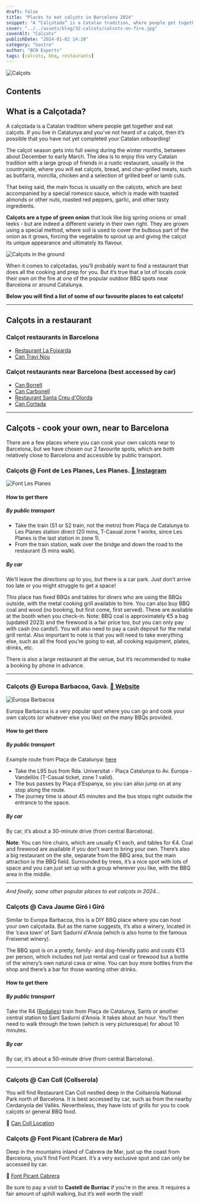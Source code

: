 ```yaml
---
draft: false
title: "Places to eat calçots in Barcelona 2024"
snippet: "A “Calçotada” is a Catalan tradition, where people get together and eat “calçots”. If you live in Catalunya and you've not heard of a calçot then it's possible that you have not yet completed your 'Catalan onboarding'."
cover: "../../assets/blog/32-calcots/calcots-on-fire.jpg"
coverAlt: "Calçots"
publishDate: "2024-01-02 14:20"
category: "Gastro"
author: "BCN Experts"
tags: [calcots, bbq, restaurants]
---
```


![Calçots](../../assets/blog/32-calcots/calcots.jpg)

## Contents

## What is a Calçotada?

A calçotada is a Catalan tradition where people get together and eat calçots. If you live in Catalunya and you’ve not heard of a calçot, then it’s possible that you have not yet completed your Catalan onboarding!

The calçot season gets into full swing during the winter months, between about December to early March. The idea is to enjoy this very Catalan tradition with a large group of friends in a rustic restaurant, usually in the countryside, where you will eat calçots, bread, and char-grilled meats, such as butifarra, morcilla, chicken and a selection of grilled beef or lamb cuts.

That being said, the main focus is usually on the calçots, which are best accompanied by a special romesco sauce, which is made with toasted almonds or other nuts, roasted red peppers, garlic, and other tasty ingredients.


<div class="info">

**Calçots are a type of green onion** that look like big spring onions or small leeks - but are indeed a different variety in their own right. They are grown using a special method, where soil is used to cover the bulbous part of the onion as it grows, forcing the vegetable to sprout up and giving the calçot its unique appearance and ultimately its flavour.

</div>

![Calçots in the ground](../../assets/blog/32-calcots/calcots-in-ground.jpg)

When it comes to calçotadas, you’ll probably want to find a restaurant that does all the cooking and prep for you. But it’s true that a lot of locals cook their own on the fire at one of the popular outdoor BBQ spots near Barcelona or around Catalunya.


**Below you will find a list of some of our favourite places to eat calçots!**

---

## Calçots in a restaurant

### Calçot restaurants in Barcelona

- <a href="https://maps.app.goo.gl/QHMeYroNeXzqwsVn6" target="_blank">Restaurant La Foixarda</a>
- <a href="https://maps.app.goo.gl/hMd6DxLfevAn2ZPQ8" target="_blank">Can Travi Nou</a>


### Calçot restaurants near Barcelona (best accessed by car)

- <a href="https://maps.app.goo.gl/eag23NpMbhHGcGxg8" target="_blank">Can Borrell</a>
- <a href="https://maps.app.goo.gl/pfCatKfg3ttSAS4N6" target="_blank">Can Carbonell</a>
- <a href="https://maps.app.goo.gl/71BTwoaX58Um27TP7" target="_blank">Restaurant Santa Creu d'Olorda</a>
- <a href="https://maps.app.goo.gl/jBYgWSW6SCnao5CeA" target="_blank">Can Cortada</a>

---

## Calçots - cook your own, near to Barcelona

There are a few places where you can cook your own calcots near to Barcelona, but we have chosen our 2 favourite spots, which are both relatively close to Barcelona and accessible by public transport.

### **Calçots @ Font de Les Planes**, Les Planes. [🔗 Instagram](https://www.instagram.com/fontdelesplanes/)

![Font Les Planes](../../assets/blog/32-calcots/les-planes.jpg)

#### How to get there

##### By public transport

- Take the train (S1 or S2 train, not the metro) from Plaça de Catalunya to Les Planes station direct (20 mins, T-Casual zone 1 works, since Les Planes is the last station in zone 1).
- From the train station, walk over the bridge and down the road to the restaurant (5 mins walk).


##### By car

We’ll leave the directions up to you, but there is a car park. Just don’t arrive too late or you might struggle to get a space!


This place has fixed BBQs and tables for diners who are using the BBQs outside, with the metal cooking grill available to hire. You can also buy BBQ coal and wood (no booking, but first come, first served). These are available at the booth when you check-in. Note: BBQ coal is approximately €5 a bag (updated 2023) and the firewood is a fair price too, but you can only pay with cash (no cards!). You will also need to pay a cash deposit for the metal grill rental. Also important to note is that you will need to take everything else, such as all the food you’re going to eat, all cooking equipment, plates, drinks, etc.

<div class="warning">

There is also a large restaurant at the venue, but it’s recommended to make a booking by phone in advance.

</div>

---

### **Calçots @ Europa Barbacoa**, Gavà. [🔗 Website](https://www.europabarbacoa.es/)

![Europa Barbacoa](../../assets/blog/32-calcots/europa-bbq-field.jpg)

Europa Barbacoa is a very popular spot where you can go and cook your own calçots (or whatever else you like) on the many BBQs provided.


#### How to get there

##### By public transport

Example route from Plaça de Catalunya: [here](https://maps.app.goo.gl/GArNPkcKVtA3s8WTA)
- Take the L95 bus from Rda. Universitat - Plaça Catalunya to Av. Europa - Vandellòs (T-Casual ticket, zone 1 valid).
- The bus passes by Plaça d’Espanya, so you can also jump on at any stop along the route.
- The journey time is about 45 minutes and the bus stops right outside the entrance to the space.

##### By car

By car, it’s about a 30-minute drive (from central Barcelona).

<div class="warning">

**Note**: You can hire chairs, which are usually €1 each, and tables for €4. Coal and firewood are available if you don’t want to bring your own. There’s also a big restaurant on the site, separate from the BBQ area, but the main attraction is the BBQ field. Surrounded by trees, it’s a nice spot with lots of space and you can just set up with a group wherever you like, with the BBQ area in the middle.

</div>

---

_And finally, some other popular places to eat calçots in 2024..._


### Calçots @ Cava Jaume Giró i Giró

Similar to Europa Barbacoa, this is a DIY BBQ place where you can host your own calçotada. But as the name suggests, it’s also a winery, located in the ‘cava town’ of Sant Sadurní d'Anoia (which is also home to the famous Freixenet winery). 

The BBQ spot is on a pretty, family- and dog-friendly patio and costs €13 per person, which includes not just rental and coal or firewood but a bottle of the winery’s own natural cava or wine. You can buy more bottles from the shop and there’s a bar for those wanting other drinks. 

#### How to get there


##### By public transport

Take the R4 ([Rodalies](https://rodalies.gencat.cat/es/inici/)) train from Plaça de Catalunya, Sants or another central station to Sant Sadurní d'Anoia. It takes about an hour. You’ll then need to walk through the town (which is very picturesque) for about 10 minutes. 

##### By car

By car, it’s about a 50-minute drive (from central Barcelona). 

---

### Calçots @ Can Coll (Collserola)

You will find Restaurant Can Coll nestled deep in the Collserola National Park north of Barcelona. It is best accessed by car, such as from the nearby Cerdanyola del Vallès. Nevertheless, they have lots of grills for you to cook calçots or general BBQ food.

📍 [Can Coll Location](https://maps.app.goo.gl/ihstSZYxZrs9YyjVA)


### Calçots @ Font Picant (Cabrera de Mar)

Deep in the mountains inland of Cabrera de Mar, just up the coast from Barcelona, you’ll find Font Picant. It’s a very exclusive spot and can only be accessed by car.


📍 [Font Picant Cabrera](https://maps.app.goo.gl/8mAbUdJbkGPwsAdD8)

<div class="neutral">

Be sure to pay a visit to **Castell de Burriac** if you’re in the area. It requires a fair amount of uphill walking, but it’s well worth the visit!

</div>
